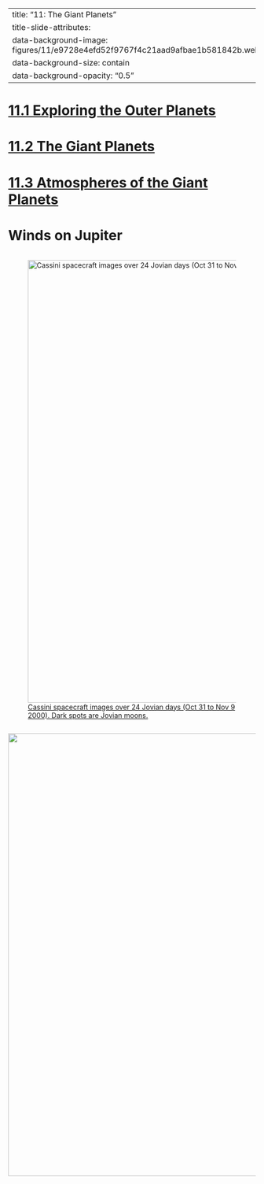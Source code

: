 
---
title: "11: The Giant Planets"
title-slide-attributes:
    data-background-image: figures/11/e9728e4efd52f9767f4c21aad9afbae1b581842b.webp
    data-background-size: contain
    data-background-opacity: "0.5"
---


# [11.1 Exploring the Outer Planets](https://openstax.org/books/astronomy-2e/pages/11-1-exploring-the-outer-planets)

# {background-image="figures/11/old10-pg_0006.svg" background-size="75%"}
# {background-image="figures/11/old10-pg_0007.svg" background-size="75%"}
# {background-image="figures/11/old10-pg_0008.svg" background-size="75%"}
# {background-image="figures/11/old10-pg_0009.svg" background-size="75%"}
# {background-image="figures/11/old10-pg_0011.svg" background-size="75%"}
# {background-image="figures/11/old10-pg_0012.svg" background-size="75%"}

# {background-image="figures/11/old10-pg_0013.svg" background-size="75%"}
# {background-image="figures/11/old10-pg_0014.svg" background-size="75%"}

# {background-image="figures/11/old10-pg_0021.svg" background-size="75%"}
# {background-image="figures/11/old10-pg_0022.svg" background-size="75%"}

# {background-image="figures/11/old10-pg_0027.svg" background-size="75%"}
# {background-image="figures/11/old10-pg_0028.svg" background-size="75%"}

# {background-image="figures/11/old10-pg_0035.svg" background-size="75%"}
# {background-image="figures/11/old10-pg_0036.svg" background-size="75%"}

# [11.2 The Giant Planets](https://openstax.org/books/astronomy-2e/pages/11-2-the-giant-planets)

# {background-image="figures/11/old10-pg_0015.svg" background-size="75%"}
# {background-image="figures/11/old10-pg_0018.svg" background-size="75%"}
# {background-image="figures/11/old10-pg_0019.svg" background-size="75%"}
# {background-image="figures/11/old10-pg_0020.svg" background-size="75%"}
# {background-image="figures/11/old10-pg_0023.svg" background-size="75%"}
# {background-image="figures/11/old10-pg_0025.svg" background-size="75%"}
# {background-image="figures/11/old10-pg_0026.svg" background-size="75%"}
# {background-image="figures/11/old10-pg_0029.svg" background-size="75%"}
# {background-image="figures/11/old10-pg_0030.svg" background-size="75%"}
# {background-image="figures/11/old10-pg_0031.svg" background-size="75%"}
# {background-image="figures/11/old10-pg_0034.svg" background-size="75%"}
# {background-image="figures/11/old10-pg_0048.svg" background-size="75%"}
# {background-image="figures/11/old10-pg_0049.svg" background-size="75%"}
# {background-image="figures/11/old10-pg_0042.svg" background-size="75%"}
# {background-image="figures/11/old10-pg_0045.svg" background-size="75%"}

# [11.3 Atmospheres of the Giant Planets](https://openstax.org/books/astronomy-2e/pages/11-3-atmospheres-of-the-giant-planets)

# {background-image="figures/11/old10-pg_0024.svg" background-size="75%"}
# {background-image="figures/11/old10-pg_0037.svg" background-size="75%"}
# {background-image="figures/11/old10-pg_0038.svg" background-size="75%"}
# {background-image="figures/11/old10-pg_0039.svg" background-size="75%"}
# {background-image="figures/11/old10-pg_0046.svg" background-size="75%"}
# {background-image="figures/11/old10-pg_0047.svg" background-size="75%"}
# Winds on Jupiter


:::: {.columns}
::: {.column width="95%"}
::: {.callout-note appearance="minimal"}
![[Cassini spacecraft images over 24 Jovian days (Oct 31 to Nov 9 2000). Dark spots are Jovian moons.](https://photojournal.jpl.nasa.gov/catalog/PIA02863)](figures/11/PIA02863_-_Jupiter_surface_motion_animation.gif){#fig-jupiter-winds fig-align="center" width=900px}
:::
:::
:::: 

![](figures/11/jupiter-winds.png){.absolute bottom="110" width="900"}

# {background-image="figures/11/old10-pg_0050.svg" background-size="75%"}
# {background-image="figures/11/old10-pg_0051.svg" background-size="75%"}
# {background-image="figures/11/old10-pg_0052.svg" background-size="75%"}
# {background-image="figures/11/old10-pg_0053.svg" background-size="75%"}
# {background-image="figures/11/old10-pg_0054.svg" background-size="75%"}

